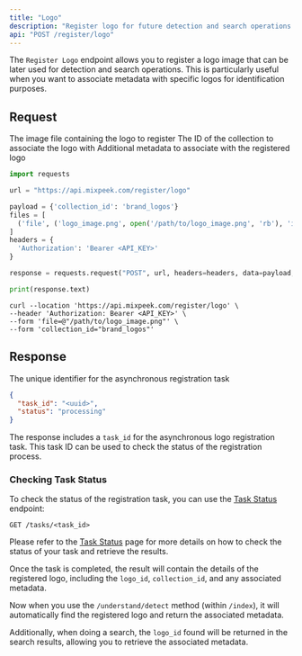 ```yaml
---
title: "Logo"
description: "Register logo for future detection and search operations."
api: "POST /register/logo"
---
```


The `Register Logo` endpoint allows you to register a logo image that can be later used for detection and search operations. This is particularly useful when you want to associate metadata with specific logos for identification purposes.

## Request

<ParamField body="file" type="file" required>
  The image file containing the logo to register
</ParamField>

<ParamField body="collection_id" type="string" required>
  The ID of the collection to associate the logo with
</ParamField>

<ParamField body="metadata" type="object" optional>
  Additional metadata to associate with the registered logo
</ParamField>

<RequestExample>

```python Python
import requests

url = "https://api.mixpeek.com/register/logo"

payload = {'collection_id': 'brand_logos'}
files = [
  ('file', ('logo_image.png', open('/path/to/logo_image.png', 'rb'), 'image/png'))
]
headers = {
  'Authorization': 'Bearer <API_KEY>'
}

response = requests.request("POST", url, headers=headers, data=payload, files=files)

print(response.text)
```

```shell Shell
curl --location 'https://api.mixpeek.com/register/logo' \
--header 'Authorization: Bearer <API_KEY>' \
--form 'file=@"/path/to/logo_image.png"' \
--form 'collection_id="brand_logos"'
```

</RequestExample>

## Response

<ResponseField name="task_id" type="string">
  The unique identifier for the asynchronous registration task
</ResponseField>

<ResponseExample>

```json Response
{
  "task_id": "<uuid>",
  "status": "processing"
}
```

</ResponseExample>

The response includes a `task_id` for the asynchronous logo registration task. This task ID can be used to check the status of the registration process.

### Checking Task Status

To check the status of the registration task, you can use the [Task Status](/api-documentation/tasks/status) endpoint:

```
GET /tasks/<task_id>
```

Please refer to the [Task Status](/api-documentation/tasks/status) page for more details on how to check the status of your task and retrieve the results.

Once the task is completed, the result will contain the details of the registered logo, including the `logo_id`, `collection_id`, and any associated metadata.

Now when you use the `/understand/detect` method (within `/index`), it will automatically find the registered logo and return the associated metadata.

Additionally, when doing a search, the `logo_id` found will be returned in the search results, allowing you to retrieve the associated metadata.
